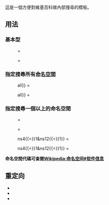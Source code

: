 {{NoteTA
|G1 = IT
|G2 = MediaWiki
}}
{{Documentation subpage}}
<!-- 在本行下編輯模板說明 -->
這是一個方便對維基百科做內部搜尋的模板。

== 用法 ==
=== 基本型 ===
:{{tlx|Search|字詞}} = {{Search|字詞}}
:{{tlx|Search|字詞|連結文字}} = {{Search|字詞|連結文字}}

=== 指定搜尋所有[[WP:命名空間|命名空間]] ===
:{{tlx|Search|字詞|ns{{=}}all}} = {{Search|字詞|ns=all}}
:{{tlx|Search|字詞|連結文字|ns{{=}}all}} = {{Search|字詞|連結文字|ns=all}}

=== 指定搜尋一個以上的命名空間 ===
:{{tlx|Search|字詞|<nowiki />|ns0|ns1}} = {{Search|字詞||ns0|ns1}}
:{{tlx|Search|字詞|連結文字|ns0|ns1}} = {{Search|字詞|連結文字|ns0|ns1}}
:{{tlx|Search|字詞|ns{{=}}ns4{{=}}1&ns12{{=}}1}} = {{Search|字詞|ns=ns4=1&ns12=1}}
:{{tlx|Search|字詞|連結文字|ns{{=}}ns4{{=}}1&ns12{{=}}1}} = {{Search|字詞|連結文字|ns=ns4=1&ns12=1}}

'''命名空間代碼可查閱[[Wikipedia:命名空间#软件信息]]'''

== 重定向 ==
* {{tlx|查}}
* {{tlx|找}}
* {{tlx|尋}}

<includeonly>{{sandbox other||
<!-- 本行下加入模板的分類，跨維基連結加入Wikidata（參見[[Wikipedia:维基数据]]） -->
[[Category:搜尋模板]]
}}</includeonly>